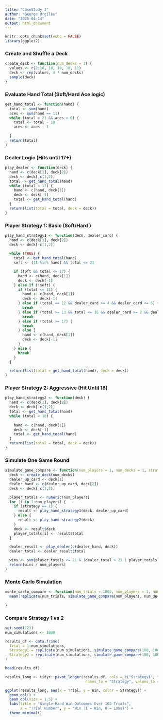```yaml
---
title: "CaseStudy 3"
author: "George Urgiles"
date: "2025-04-14"
output: html_document
---
```


```r
knitr::opts_chunk$set(echo = FALSE)
library(ggplot2)
```

### Create and Shuffle a Deck
```r
create_deck <- function(num_decks = 1) {
  values <- c(2:10, 10, 10, 10, 11)
  deck <- rep(values, 4 * num_decks)
  sample(deck)
}
```

### Evaluate Hand Total (Soft/Hard Ace logic)
```r
get_hand_total <- function(hand) {
  total <- sum(hand)
  aces <- sum(hand == 11)
  while (total > 21 && aces > 0) {
    total <- total - 10
    aces <- aces - 1
    
  }
  return(total)
}
```

### Dealer Logic (Hits until 17+)
```r
play_dealer <- function(deck) {
  hand <- c(deck[1], deck[2])
  deck <- deck[-c(1,2)]
  total <- get_hand_total(hand)
  while (total < 17) {
    hand <- c(hand, deck[1])
    deck <- deck[-1]
    total <- get_hand_total(hand)
  }
  return(list(total = total, deck = deck))
}
```

### Player Strategy 1: Basic (Soft/Hard )
```r
play_hand_strategy1 <- function(deck, dealer_card) {
  hand <- c(deck[1], deck[2])
  deck <- deck[-c(1,2)]
  
  while (TRUE) {
    total <- get_hand_total(hand)
    soft <- (11 %in% hand) && total <= 21

    if (soft && total <= 17) {
      hand <- c(hand, deck[1])
      deck <- deck[-1]
    } else if (!soft) {
      if (total <= 11) {
        hand <- c(hand, deck[1])
        deck <- deck[-1]
      } else if (total == 12 && dealer_card >= 4 && dealer_card <= 6) {
        break
      } else if (total >= 13 && total <= 16 && dealer_card >= 2 && dealer_card <= 6) {
        break
      } else if (total >= 17) {
        break
      } else {
        hand <- c(hand, deck[1])
        deck <- deck[-1]
      }
    } else {
      break
    }
  }

  return(list(total = get_hand_total(hand), deck = deck))
}
```

### Player Strategy 2: Aggressive (Hit Until 18)
```r
play_hand_strategy2 <- function(deck) {
  hand <- c(deck[1], deck[2])
  deck <- deck[-c(1,2)]
  total <- get_hand_total(hand)
  while (total < 18) {
    
    hand <- c(hand, deck[1])
    deck <- deck[-1]
    total <- get_hand_total(hand)
  }
  return(list(total = total, deck = deck))
}
```

### Simulate One Game Round
```r
simulate_game_compare <- function(num_players = 1, num_decks = 1, strategy = 1) {
  deck <- create_deck(num_decks)
  dealer_up_card <- deck[1]
  dealer_hand <- c(dealer_up_card, deck[2])
  deck <- deck[-c(1,2)]

  player_totals <- numeric(num_players)
  for (i in 1:num_players) {
    if (strategy == 1) {
      result <- play_hand_strategy1(deck, dealer_up_card)
    } else {
      result <- play_hand_strategy2(deck)
    }
    deck <- result$deck
    player_totals[i] <- result$total
  }

  dealer_result <- play_dealer(c(dealer_hand, deck))
  dealer_total <- dealer_result$total

  wins <- sum(player_totals <= 21 & (dealer_total > 21 | player_totals > dealer_total))
  return(wins / num_players)
}
```

### Monte Carlo Simulation
```r
monte_carlo_compare <- function(num_trials = 1000, num_players = 1, num_decks = 1, strategy = 1) {
  mean(replicate(num_trials, simulate_game_compare(num_players, num_decks, strategy)))
  
}
```

### Compare Strategy 1 vs 2
```r
set.seed(123)
num_simulations <- 1000

results_df <- data.frame(
  Trial = 1:num_simulations,
  Strategy1 = replicate(num_simulations, simulate_game_compare(100, 100, strategy = 1)),
  Strategy2 = replicate(num_simulations, simulate_game_compare(100, 100, strategy = 2))
)

head(results_df)
```


```r
results_long <- tidyr::pivot_longer(results_df, cols = c("Strategy1", "Strategy2"), 
                                     names_to = "Strategy", values_to = "Win")

ggplot(results_long, aes(x = Trial, y = Win, color = Strategy)) +
  geom_col() +
  geom_col(size = 1.5) +
  labs(title = "Single-Hand Win Outcomes Over 100 Trials",
       x = "Trial Number", y = "Win (1 = Win, 0 = Loss)") +
  theme_minimal()
  
  
```
